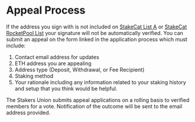 
# Appeal Process

If the address you sign with is not included on [StakeCat List A](https://github.com/Stake-Cat/Solo-Stakers/blob/main/Solo-Stakers/Solo-Stakers-A.csv) or [StakeCat RocketPool List](https://github.com/Stake-Cat/Solo-Stakers/blob/main/Solo-Stakers/Rocketpool-Solo-Stakers.csv) your signature will not be automatically verified. You can submit an appeal on the form linked in the application process which must include:

1. Contact email address for updates
2. ETH address you are appealing
3. Address type (Deposit, Withdrawal, or Fee Recipient)
4. Staking method
5. Your rationale including any information related to your staking history and setup that you think would be helpful.

The Stakers Union submits appeal applications on a rolling basis to verified members for a vote. Notification of the outcome will be sent to the email address provided.